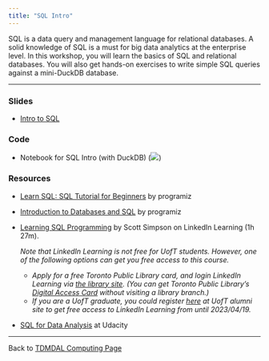 ```yaml
---
title: "SQL Intro"
---
```


SQL is a data query and management language for relational databases. A solid knowledge of SQL is a must for big data analytics at the enterprise level. In this workshop, you will learn the basics of SQL and relational databases. You will also get hands-on exercises to write simple SQL queries against a mini-DuckDB database.

------------------------------------------------------------------------

### Slides

-   [Intro to SQL](sql_intro_roma_rbac.pdf)

### Code

-   Notebook for SQL Intro (with DuckDB) ([![](colab-badge.svg)](https://colab.research.google.com/github/tdmdal/sql-roma-rbac-2023/blob/master/docs/SQL_Intro_DuckDB_short.ipynb))

### Resources

- [Learn SQL: SQL Tutorial for Beginners](https://www.programiz.com/sql){target="_blank"} by programiz

- [Introduction to Databases and SQL](https://www.programiz.com/sql/database-introduction){target="_blank"} by programiz

- [Learning SQL Programming](https://www.linkedin.com/learning/learning-sql-programming){target="_blank"} by Scott Simpson on LinkedIn Learning (1h 27m).

    *Note that LinkedIn Learning is not free for UofT students. However, one of the following options can get you free access to this course.*
    
    - *Apply for a free Toronto Public Library card, and login LinkedIn Learning via [the library site](https://www.torontopubliclibrary.ca/detail.jsp?R=EDB0187){target="_blank"}. (You can get Toronto Public Library's [Digital Access Card](https://www.torontopubliclibrary.ca/using-the-library/your-library-card/){target="_blank"} without visiting a library branch.)*
    - *If you are a UofT graduate, you could register [here](https://my.alumni.utoronto.ca/linkedinlearning){target="_blank"} at UofT alumni site to get free access to LinkedIn Learning from until 2023/04/19.*

- [SQL for Data Analysis](https://www.udacity.com/course/sql-for-data-analysis--ud198){target="_blank"} at Udacity

------------------------------------------------------------------------

Back to [TDMDAL Computing Page](https://tdmdal.github.io/)
